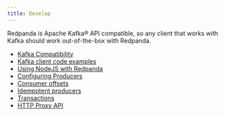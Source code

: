 ```yaml
---
title: Develop
---
```


<head>
    <meta name="title" content="Develop | Redpanda Docs"/>
    <meta name="description" content="Develop doc topics."/>
</head>

Redpanda is Apache Kafka® API compatible, so any client that works with Kafka
should work out-of-the-box with Redpanda.

- [Kafka Compatibility](./kafka-clients)
- [Kafka client code examples](./code-examples.mdx)
- [Using NodeJS with Redpanda](./guide-nodejs)
- [Configuring Producers](./configure-producers)
- [Consumer offsets](./consumer-offsets)
- [Idempotent producers](./idempotent-producers)
- [Transactions](./transactions)
- [HTTP Proxy API](./http-proxy)

